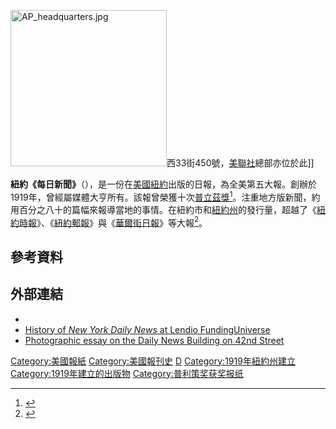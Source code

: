{{noteTA
|1=zh-hans:普利策奖; zh-hant:普立茲獎;
}}
{{Infobox Newspaper
| name                = 紐約每日新聞
| logo                = [[File:NYDN_logo.svg|225px]]
| image               = 
| caption             = 
| type                = [[日報|日報]]
| format              = [[小型报|小報]]
| foundation          = 1919年6月26日
| ceased publication  = 
| price               = 
| owners              = {{tsl|en|Tribune Publishing}}
| political           = [[左派民粹主义|左派民粹主义]]
| publisher           = 莫蒂默·札克曼
| editor              = 
| language            = 
| circulation         = 每日512,520份<br />周日568,266份<ref>{{cite news |author=[[美联社|美联社]] |url=http://www.boston.com/business/articles/2010/10/25/circulation_numbers_for_the_25_largest_newspapers/ |title=Circulation numbers for the 25 largest newspapers |publisher=www.boston.com |date=2010-10-25 |accessdate=2011-03-02 |archive-date=2011-12-04 |archive-url=https://web.archive.org/web/20111204231031/http://www.boston.com/business/articles/2010/10/25/circulation_numbers_for_the_25_largest_newspapers/ |dead-url=no }}</ref>
| headquarters        = [[美國|美國]][[紐約市|紐約市]][[曼哈頓|曼哈頓]]
| ISSN                = 
| website             = {{url|http://nydailynews.com/}}
}}
[[File:AP_headquarters.jpg|250px]]西33街450號，[[美聯社|美聯社]]總部亦位於此]]

'''紐約《每日新聞》'''（{{lang-en|''Daily News''、''New York Daily News''、''NYDN''}}），是一份在[[美國|美國]][[紐約|紐約]]出版的日報，為全美第五大報。創辦於1919年，曾經屬媒體大亨{{link-en|莫蒂默·札克曼|Mortimer Zuckerman}}所有。該報曾榮獲十次[[普立茲獎|普立茲獎]]<ref>{{cite web |url=http://www.nydailynews.com/news/2007/04/16/2007-04-16_daily_news_editorial_board_wins_pulitzer.html |title=Daily News editorial board wins Pulitzer - News - NY Daily News |publisher=NY Daily News |author=David Saltonstall |date=2007-04-16 |accessdate=2011-03-02 |archiveurl=https://web.archive.org/web/20110629171934/http://www.nydailynews.com/news/2007/04/16/2007-04-16_daily_news_editorial_board_wins_pulitzer.html |archivedate=2011-06-29 |deadurl=yes }}</ref>。注重地方版新聞，約用百分之八十的篇幅來報導當地的事情。在紐約市和[[紐約州|紐約州]]的發行量，超越了《[[紐約時報|紐約時報]]》、《[[紐約郵報|紐約郵報]]》與《[[華爾街日報|華爾街日報]]》等大報<ref>{{cite book |editor=辜曉進 |title=走進美國大報 |publisher=左岸文化 |date=2004-02 |pages=376}}</ref>。

== 參考資料 ==
{{reflist}}

== 外部連結 ==
* {{Official|http://www.nydailynews.com|《紐約每日新聞》官網}}{{en}}
* [http://www.fundinguniverse.com/company-histories/New-York-Daily-News-Company-History.html History of ''New York Daily News'' at Lendio FundingUniverse]
* [https://web.archive.org/web/20080705022844/http://www.waltlockley.com/dailynews/dailynews.htm Photographic essay on the Daily News Building on 42nd Street]

{{美国发行量前25的报纸}}
{{White House James S. Brady Press Briefing Room Seating Chart}}<small><references/></small>

[[Category:美國報紙|Category:美國報紙]]
[[Category:美國報刊史|Category:美國報刊史]]
[[Category:紐約市媒體|D]]
[[Category:1919年紐約州建立|Category:1919年紐約州建立]]
[[Category:1919年建立的出版物|Category:1919年建立的出版物]]
[[Category:普利策奖获奖报纸|Category:普利策奖获奖报纸]]
